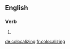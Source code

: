 ==English==

===Verb===
{{head|en|present participle}}

# {{present participle of|colocalize|lang=en|nocat=1}}

[[de:colocalizing]]
[[fr:colocalizing]]